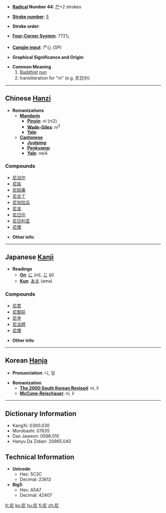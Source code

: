 * '''[[Wiktionary:Chinese radical index| Radical]] Number 44''': [[Wiktionary:Chinese radical index 尸|尸]]+2 strokes

* '''[[Wiktionary:Chinese total strokes index|Stroke number]]''': [[Wiktionary:Chinese total strokes index 5|5]]

* '''Stroke order''': 

* '''[[Wiktionary:Chinese four corner index|Four-Corner System]]''': 7721<sub>1</sub>

* '''[[Wiktionary:Chinese Cangjie index|Cangjie input]]''': 尸心 (SP)

* '''Graphical Significance and Origin''': 

* '''Common Meaning'''
*#[[Buddhist]] [[nun]]
*# transliteration for "ni" (e.g. 尼日尔)

----

== Chinese [[Hanzi]] ==

* '''Romanizations'''
** '''[[Mandarin]]'''
*** '''[[Pinyin]]''': ní (ni2)
*** '''[[Wade-Giles]]''': ni<sup>2</sup>
*** '''[[Yale]]''': 
** '''[[Cantonese]]'''
*** '''[[Jyutping]]''':
*** '''[[Penkyamp]]''': 
*** '''[[Yale]]''': nei4

===Compounds===
*[[尼泊尔]]
*[[尼姑]]
*[[尼姑庵]]
*[[尼古丁]]
*[[尼加拉瓜]]
*[[尼龙]]
*[[尼日尔]]
*[[尼日利亚]]
*[[尼僧]]

* '''Other info''': 

----

== Japanese [[Kanji]] ==

* '''Readings'''
** '''[[On]]''': [[に]] (ni), [[じ]] (ji)
** '''[[Kun]]''': [[あま]] (ama)

===Compounds===
*[[尼君]]
*[[尼御前]]
*[[尼寺]]
*[[尼法師]]
*[[尼僧]]

* '''Other info''':  

----

== Korean [[Hanja]] ==

* '''Pronunciation''': 니, 일

* '''Romanization'''
** '''[[The 2000 South Korean Revised Romanization|The 2000 South Korean Revised]]''': ni, il
** '''[[McCune-Reischauer]]''': ni, il

----

== Dictionary Information ==

* KangXi: 0300.030
* Morobashi: 07635
* Dae Jaweon: 0596.010
* Hanyu Da Zidian: 20965.040

== Technical Information ==

* '''Unicode''':
** Hex: 5C3C
** Decimal: 23612
* '''Big5''':
** Hex: A5A7
** Decimal: 42407

[[fr:尼]]
[[ko:尼]]
[[hu:尼]]
[[fi:尼]]
[[zh:尼]]
